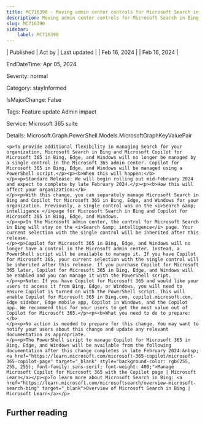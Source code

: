 ```yaml
---
title: MC716390 - Moving admin center controls for Microsoft Search in Bing and Copilot for Microsoft 365 in Bing, Edge, and Windows
description: Moving admin center controls for Microsoft Search in Bing and Copilot for Microsoft 365 in Bing, Edge, and Windows
slug: MC716390
sidebar:
    label: MC716390
---
```



| Published | Act by | Last updated |
| Feb 16, 2024 |  | Feb 16, 2024 |

EndDateTime: Apr 05, 2024

Severity: normal

Category: stayInformed

IsMajorChange: False

Tags: Feature update Admin impact

Service: Microsoft 365 suite

Details: Microsoft.Graph.PowerShell.Models.MicrosoftGraphKeyValuePair

```
<p>To provide additional flexibility in managing Search for your organization, Microsoft Search in Bing and Microsoft Copilot for Microsoft 365 in Bing, Edge, and Windows will no longer be managed by a single control in the Microsoft 365 admin center. Copilot for Microsoft 365 in Bing, Edge, and Windows will be managed using a PowerShell script.</p><p><b>When this will happen:</b>
</p><p>Standard Release: We will begin rolling out mid-February 2024 and expect to complete by late February 2024.</p><p><b>How this will affect your organization:</b>
</p><p>With this change, you can separately manage Microsoft Search in Bing and Copilot for Microsoft 365 in Bing, Edge, and Windows for your organization. Previously, a single control was on the <i>Search &amp; intelligence </i>page for Microsoft Search in Bing and Copilot for Microsoft 365 in Bing, Edge, and Windows.
</p><p>In the Microsoft admin center, the control for Microsoft Search in Bing will stay on the <i>Search &amp; intelligence</i> page. Your current selection with the single control will be inherited after this release.
</p><p>Copilot for Microsoft 365 in Bing, Edge, and Windows will no longer have a control in the Microsoft admin center. Instead, a PowerShell script will be available to manage it. If you have Copilot for Microsoft 365, your current selection with the single control will be inherited after this release. If you purchase Copilot for Microsoft 365 later, Copilot for Microsoft 365 in Bing, Edge, and Windows will be enabled and you can manage it with the PowerShell script.
</p><p>Note: If you have Copilot for Microsoft 365 and would like your users to access it from Bing, Edge, or Windows, you will need to ensure Copilot is turned on with the PowerShell script. This will enable Copilot for Microsoft 365 in Bing.com, copilot.microsoft.com, Edge sidebar, Edge mobile app, Copilot in Windows, and the Copilot app. We recommend this for your users to get the most value out of Copilot for Microsoft 365.</p><p><b>What you need to do to prepare:</b>
</p><p>No action is needed to prepare for this change. You may want to notify your users about this change and update any relevant documentation as appropriate.
</p><p>The PowerShell script to manage Copilot for Microsoft 365 in Bing, Edge, and Windows will be available from the following documentation after this change completes in late February 2024:&nbsp;<a href="https://learn.microsoft.com/microsoft-365-copilot/microsoft-365-copilot-page" target="_blank" style="background-color: rgb(255, 255, 255); font-family: sans-serif; font-weight: 400;">Manage Microsoft Copilot for Microsoft 365 with the Copilot page | Microsoft Learn</a></p><p>To learn more about Microsoft Search in Bing: <a href="https://learn.microsoft.com/microsoftsearch/overview-microsoft-search-bing" target="_blank">Overview of Microsoft Search in Bing | Microsoft Learn</a></p>
```

## Further reading
